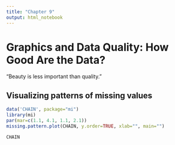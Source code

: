 ```yaml
---
title: "Chapter 9"
output: html_notebook
---
```


# Graphics and Data Quality: How Good Are the Data?

"Beauty is less important than quality."

## Visualizing patterns of missing values
```r
data('CHAIN', package="mi")
library(mi)
par(mar=c(1.1, 4.1, 1.1, 2.1))
missing.pattern.plot(CHAIN, y.order=TRUE, xlab="", main="")
```

```r
CHAIN
```

